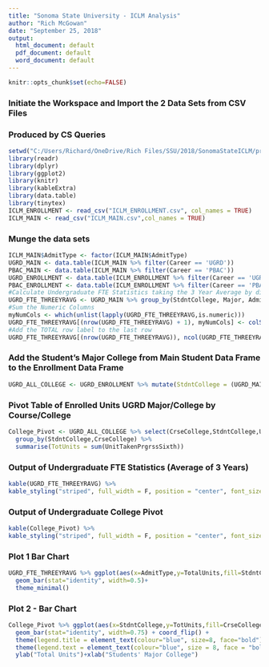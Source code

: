 ```yaml
---
title: "Sonoma State University - ICLM Analysis"
author: "Rich McGowan"
date: "September 25, 2018"
output:
  html_document: default
  pdf_document: default
  word_document: default
---
```

```r
knitr::opts_chunk$set(echo=FALSE)
```
###  Initiate the Workspace and Import the 2 Data Sets from CSV Files
###  Produced by CS Queries
```r
setwd("C:/Users/Richard/OneDrive/Rich Files/SSU/2018/SonomaStateICLM/project")
library(readr)
library(dplyr)
library(ggplot2)
library(knitr)
library(kableExtra)
library(data.table)
library(tinytex)
ICLM_ENROLLMENT <- read_csv("ICLM_ENROLLMENT.csv", col_names = TRUE)
ICLM_MAIN <- read_csv("ICLM_MAIN.csv",col_names = TRUE)
```
###  Munge the data sets
```r
ICLM_MAIN$AdmitType <- factor(ICLM_MAIN$AdmitType)
UGRD_MAIN <- data.table(ICLM_MAIN %>% filter(Career == 'UGRD'))
PBAC_MAIN <- data.table(ICLM_MAIN %>% filter(Career == 'PBAC'))
UGRD_ENROLLMENT <- data.table(ICLM_ENROLLMENT %>% filter(Career == 'UGRD'))
PBAC_ENROLLMENT <- data.table(ICLM_ENROLLMENT %>% filter(Career == 'PBAC'))
#Calculate Undergraduate FTE Statistics taking the 3 Year Average by dividing by 6 (regular terms)
UGRD_FTE_THREEYRAVG <- UGRD_MAIN %>% group_by(StdntCollege, Major, AdmitType) %>% summarize(HeadCount = round(n()/6),TotalUnits = round(sum(UnitsTakenPrgrs)/6), FTE= round(sum(UnitsTakenPrgrs)/15)/6)
#Sum the Numeric Columns
myNumCols <- which(unlist(lapply(UGRD_FTE_THREEYRAVG,is.numeric)))
UGRD_FTE_THREEYRAVG[(nrow(UGRD_FTE_THREEYRAVG) + 1), myNumCols] <- colSums(round(UGRD_FTE_THREEYRAVG[, myNumCols]), na.rm=TRUE)
#Add the TOTAL row label to the last row
UGRD_FTE_THREEYRAVG[(nrow(UGRD_FTE_THREEYRAVG)), ncol(UGRD_FTE_THREEYRAVG)-4] <- 'TOTAL'

```
###  Add the Student's Major College from Main Student Data Frame to the Enrollment Data Frame
```r
UGRD_ALL_COLLEGE <- UGRD_ENROLLMENT %>% mutate(StdntCollege = (UGRD_MAIN$StdntCollege[match(UGRD_ENROLLMENT$ID,UGRD_MAIN$ID)]))
```
###  Pivot Table of Enrolled Units UGRD Major/College by Course/College
```r
College_Pivot <- UGRD_ALL_COLLEGE %>% select(CrseCollege,StdntCollege,UnitTakenPrgrssSixth) %>%
  group_by(StdntCollege,CrseCollege) %>% 
  summarise(TotUnits = sum(UnitTakenPrgrssSixth))
```
###  Output of Undergraduate FTE Statistics (Average of 3 Years)
```r
kable(UGRD_FTE_THREEYRAVG) %>% 
kable_styling("striped", full_width = F, position = "center", font_size = 10)

```
###  Output of Undergraduate College Pivot
```r
kable(College_Pivot) %>% 
kable_styling("striped", full_width = F, position = "center", font_size = 10)
```
###  Plot 1 Bar Chart
```r
UGRD_FTE_THREEYRAVG %>% ggplot(aes(x=AdmitType,y=TotalUnits,fill=StdntCollege))+
  geom_bar(stat="identity", width=0.5)+
  theme_minimal()
```
### Plot 2 - Bar Chart
```r
College_Pivot %>% ggplot(aes(x=StdntCollege,y=TotUnits,fill=CrseCollege)) +
  geom_bar(stat="identity", width=0.75) + coord_flip() +
  theme(legend.title = element_text(colour="blue", size=8, face="bold"))+
  theme(legend.text = element_text(colour="blue", size = 8, face = "bold"))+
  ylab("Total Units")+xlab("Students' Major College")
```

